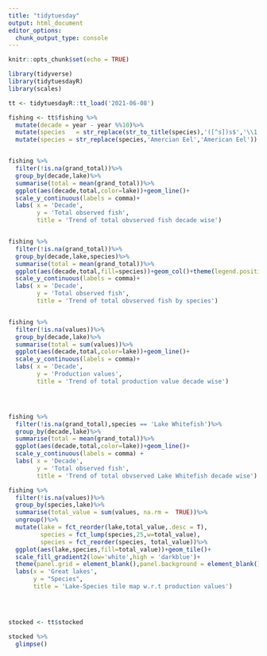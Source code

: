 ```yaml
---
title: "tidytuesday"
output: html_document
editor_options: 
  chunk_output_type: console
---
```


```r
knitr::opts_chunk$set(echo = TRUE)


```


```r

library(tidyverse)
library(tidytuesdayR)
library(scales)

tt <- tidytuesdayR::tt_load('2021-06-08')

fishing <- tt$fishing %>%
  mutate(decade = year - year %%10)%>%
  mutate(species   = str_replace(str_to_title(species),'([^s])s$','\\1'))%>%
  mutate(species = str_replace(species,'Amercian Eel','American Eel'))


fishing %>% 
  filter(!is.na(grand_total))%>%
  group_by(decade,lake)%>%
  summarise(total = mean(grand_total))%>%
  ggplot(aes(decade,total,color=lake))+geom_line()+
  scale_y_continuous(labels = comma)+
  labs( x = 'Decade',
        y = 'Total observed fish',
        title = 'Trend of total obvserved fish decade wise')


fishing %>% 
  filter(!is.na(grand_total))%>%
  group_by(decade,lake,species)%>%
  summarise(total = mean(grand_total))%>%
  ggplot(aes(decade,total,fill=species))+geom_col()+theme(legend.position = 'none')+
  scale_y_continuous(labels = comma)+
  labs( x = 'Decade',
        y = 'Total observed fish',
        title = 'Trend of total obvserved fish by species')


fishing %>% 
  filter(!is.na(values))%>%
  group_by(decade,lake)%>%
  summarise(total = sum(values))%>%
  ggplot(aes(decade,total,color=lake))+geom_line()+
  scale_y_continuous(labels = comma)+
  labs( x = 'Decade',
        y = 'Production values',
        title = 'Trend of total production value decade wise')




fishing %>% 
  filter(!is.na(grand_total),species == 'Lake Whitefish')%>%
  group_by(decade,lake)%>%
  summarise(total = mean(grand_total))%>%
  ggplot(aes(decade,total,color=lake))+geom_line()+
  scale_y_continuous(labels = comma) +
  labs( x = 'Decade',
        y = 'Total observed fish',
        title = 'Trend of total obvserved Lake Whitefish decade wise')

fishing %>% 
  filter(!is.na(values))%>%
  group_by(species,lake)%>%
  summarise(total_value = sum(values, na.rm =  TRUE))%>%
  ungroup()%>%
  mutate(lake = fct_reorder(lake,total_value,.desc = T),
         species = fct_lump(species,25,w=total_value),
         species = fct_reorder(species, total_value))%>%
  ggplot(aes(lake,species,fill=total_value))+geom_tile()+
  scale_fill_gradient2(low='white',high = 'darkblue')+
  theme(panel.grid = element_blank(),panel.background = element_blank())+
  labs(x = 'Great lakes',
       y = "Species",
       title = 'Lake-Species tile map w.r.t production values')
  




```


```r

stocked <- tt$stocked

stocked %>% 
  glimpse()

````


